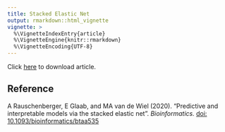 ---
title: Stacked Elastic Net
output: rmarkdown::html_vignette
vignette: >
  %\VignetteIndexEntry{article}
  %\VignetteEngine{knitr::rmarkdown}
  %\VignetteEncoding{UTF-8}
---

Click [here](https://academic.oup.com/bioinformatics/advance-article-pdf/doi/10.1093/bioinformatics/btaa535/33263777/btaa535.pdf) to download article.

<div>
<object data="https://academic.oup.com/bioinformatics/advance-article-pdf/doi/10.1093/bioinformatics/btaa535/33263777/btaa535.pdf" type="application/pdf" width="100%" height="500px">
</object>
</div>

## Reference

A Rauschenberger, E Glaab, and MA van de Wiel (2020).
"Predictive and interpretable models via the stacked elastic net".
*Bioinformatics.* [doi: 10.1093/bioinformatics/btaa535](https://doi.org/10.1093/bioinformatics/btaa535)
